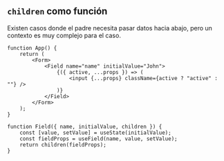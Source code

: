 ## `children` como función

Existen casos donde el padre necesita pasar datos hacia abajo,
pero un contexto es muy complejo para el caso.

```tsx
function App() {
	return (
		<Form>
			<Field name="name" initialValue="John">
				{({ active, ...props }) => (
					<input {...props} className={active ? "active" : ""} />
				)}
			</Field>
		</Form>
	);
}

function Field({ name, initialValue, children }) {
	const [value, setValue] = useState(initialValue);
	const fieldProps = useField(name, value, setValue);
	return children(fieldProps);
}
```
